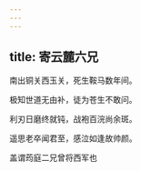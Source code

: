 ```yaml
---
---
---
```

title: 寄云麓六兄
---



南出铜关西玉关，死生鞍马数年间。

极知世道无由补，徒为苍生不敢问。

利刃日磨终就钝，战袍百浣尚余斑。

遥思老卒闻君至，感泣如逢故帅颜。

盖谓荺庭二兄曾将西军也